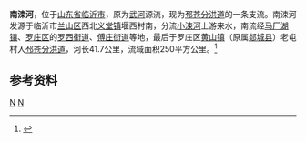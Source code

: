 {{Infobox River
  | river_name      = 南涑河
  | image_name      =
  | image_size      = 
  | caption         = 
  | origin          = [[山东省|山东省]][[临沂市|临沂市]][[兰山区|兰山区]][[义堂镇_(临沂市)|义堂镇]]堰西村南
  | mouth           = 山东省临沂市[[罗庄区|罗庄区]][[黄山镇_(临沂市)|黄山镇]]凤凰墩西[[邳苍分洪道|邳苍分洪道]]
  | basin_countries = {{PRC}}
  | length          = 41.7 公里
  | elevation       = 
  | mouth_elevation = 
  | discharge       = 
  | watershed       = 250 平方公里
}}
'''南涑河'''，位于[[山东省|山东省]][[临沂市|临沂市]]，原为[[武河_(城河)|武河]]源流，现为[[邳苍分洪道|邳苍分洪道]]的一条支流。南涑河发源于临沂市[[兰山区|兰山区]]西北[[义堂镇_(临沂市)|义堂镇]]堰西村南，分流[[小涑河|小涑河]]上游来水，南流经[[马厂湖镇|马厂湖镇]]、[[罗庄区|罗庄区]]的[[罗西街道|罗西街道]]、[[傅庄街道|傅庄街道]]等地，最后于罗庄区[[黄山镇_(临沂市)|黄山镇]]（原属[[郯城县|郯城县]]）老屯村入[[邳苍分洪道|邳苍分洪道]]，河长41.7公里，流域面积250平方公里。<ref>{{cite web| language =zh-cn| publisher =山东省情网| title =中运河水系| url =http://www.infobase.gov.cn/bin/mse.exe?K=bg&A=1&rec=60&run=13| date =| accessdate =2013-04-28| deadurl =yes| archiveurl =https://archive.is/20130628082413/http://www.infobase.gov.cn/bin/mse.exe?K=bg&A=1&rec=60&run=13| archivedate =2013-06-28}}</ref>

==参考资料==
{{reflist}}

[[Category:沂沭泗河水系|N]]
[[Category:山东河流|N]]
